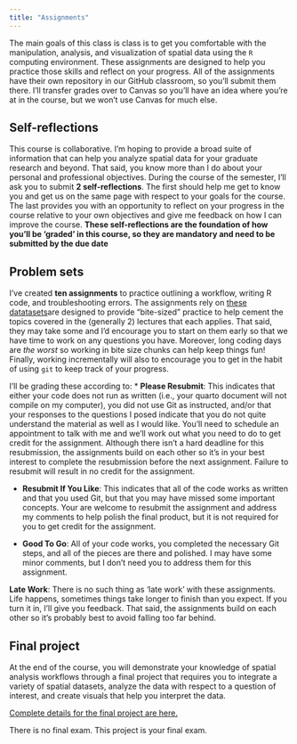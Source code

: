 ```yaml
---
title: "Assignments"
---
```


The main goals of this class is class is to get you comfortable with the manipulation, analysis, and visualization of spatial data using the `R` computing environment. These assignments are designed to help you practice those skills and reflect on your progress. All of the assignments have their own repository in our GitHub classroom, so you'll submit them there. I'll transfer grades over to Canvas so you'll have an idea where you're at in the course, but we won't use Canvas for much else.

## Self-reflections

This course is collaborative. I'm hoping to provide a broad suite of information that can help you analyze spatial data for your graduate research and beyond. That said, you know more than I do about your personal and professional objectives. During the course of the semester, I'll ask you to submit **2 self-reflections**. The first should help me get to know you and get us on the same page with respect to your goals for the course. The last provides you with an opportunity to reflect on your progress in the course relative to your own objectives and give me feedback on how I can improve the course. **These self-reflections are the foundation of how you'll be 'graded' in this course, so they are mandatory and need to be submitted by the due date**

## Problem sets

I've created **ten assignments** to practice outlining a workflow, writing R code, and troubleshooting errors. The assignments rely on [these datatasets](/assignment/data.qmd)are designed to provide "bite-sized" practice to help cement the topics covered in the (generally 2) lectures that each applies. That said, they may take some and I'd encourage you to start on them early so that we have time to work on any questions you have.
Moreover, long coding days are _the worst_ so working in bite size chunks can help keep things fun! Finally, working incrementally will also to encourage you to get in the habit of using `git` to keep track of your progress.



I'll be grading these according to:
* **Please Resubmit**: This indicates that either your code does not run as written (i.e., your quarto document will not compile on my computer), you did not use Git as instructed, and/or that your responses to the questions I posed indicate that you do not quite understand the material as well as I would like. You’ll need to schedule an appointment to talk with me and we’ll work out what you need to do to get credit for the assignment. Although there isn’t a hard deadline for this resubmission, the assignments build on each other so it’s in your best interest to complete the resubmission before the next assignment. Failure to resubmit will result in no credit for the assignment.

* **Resubmit If You Like**: This indicates that all of the code works as written and that you used Git, but that you may have missed some important concepts. Your are welcome to resubmit the assignment and address my comments to help polish the final product, but it is not required for you to get credit for the assignment.

* **Good To Go**: All of your code works, you completed the necessary Git steps, and all of the pieces are there and polished. I may have some minor comments, but I don’t need you to address them for this assignment.



:::{.callout-tip}
**Late Work**: There is no such thing as 'late work' with these assignments. Life happens, sometimes things take longer to finish than you expect. If you turn it in, I'll give you feedback. That said, the assignments build on each other so it's probably best to avoid falling too far behind. 
:::

## Final project

At the end of the course, you will demonstrate your knowledge of spatial analysis workflows through a final project that requires you to integrate a variety of spatial datasets, analyze the data with respect to a question of interest, and create visuals that help you interpret the data.

[Complete details for the final project are here.](/assignment/final-proj.qmd)

There is no final exam. This project is your final exam.